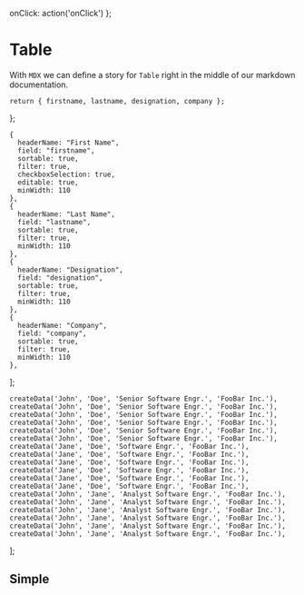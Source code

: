 

<Meta title='Components|Table' component={Table} />

  onClick: action('onClick')
};

# Table
With `MDX` we can define a story for `Table` right in the middle of our
markdown documentation.

    return { firstname, lastname, designation, company };
  };

    {
      headerName: "First Name",
      field: "firstname",
      sortable: true,
      filter: true,
      checkboxSelection: true,
      editable: true,
      minWidth: 110
    },
    {
      headerName: "Last Name",
      field: "lastname",
      sortable: true,
      filter: true,
      minWidth: 110
    },
    {
      headerName: "Designation",
      field: "designation",
      sortable: true,
      filter: true,
      minWidth: 110
    },
    {
      headerName: "Company",
      field: "company",
      sortable: true,
      filter: true,
      minWidth: 110
    },
  ];

    createData('John', 'Doe', 'Senior Software Engr.', 'FooBar Inc.'),
    createData('John', 'Doe', 'Senior Software Engr.', 'FooBar Inc.'),
    createData('John', 'Doe', 'Senior Software Engr.', 'FooBar Inc.'),
    createData('John', 'Doe', 'Senior Software Engr.', 'FooBar Inc.'),
    createData('John', 'Doe', 'Senior Software Engr.', 'FooBar Inc.'),
    createData('John', 'Doe', 'Senior Software Engr.', 'FooBar Inc.'),
    createData('Jane', 'Doe', 'Software Engr.', 'FooBar Inc.'),
    createData('Jane', 'Doe', 'Software Engr.', 'FooBar Inc.'),
    createData('Jane', 'Doe', 'Software Engr.', 'FooBar Inc.'),
    createData('Jane', 'Doe', 'Software Engr.', 'FooBar Inc.'),
    createData('Jane', 'Doe', 'Software Engr.', 'FooBar Inc.'),
    createData('Jane', 'Doe', 'Software Engr.', 'FooBar Inc.'),
    createData('John', 'Jane', 'Analyst Software Engr.', 'FooBar Inc.'),
    createData('John', 'Jane', 'Analyst Software Engr.', 'FooBar Inc.'),
    createData('John', 'Jane', 'Analyst Software Engr.', 'FooBar Inc.'),
    createData('John', 'Jane', 'Analyst Software Engr.', 'FooBar Inc.'),
    createData('John', 'Jane', 'Analyst Software Engr.', 'FooBar Inc.'),
    createData('John', 'Jane', 'Analyst Software Engr.', 'FooBar Inc.'),
  ];

## Simple 
<Preview>
	<Story name='Simple'>
      <Table
        columnDefs={columnDefs}
        rowData={rowData}
        pagination={true}
        paginationPageSize={8}
      />
  </Story>
</Preview>

